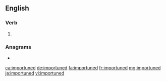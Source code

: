==English==

===Verb===
{{head|en|verb form}}

# {{en-past of|importune}}

===Anagrams===
* {{l|en|unimported}}

[[ca:importuned]]
[[de:importuned]]
[[fa:importuned]]
[[fr:importuned]]
[[mg:importuned]]
[[ja:importuned]]
[[vi:importuned]]